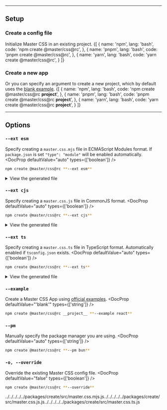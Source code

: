 
---

## Setup
### Create a config file
Initialize Master CSS in an existing project.
<CodeTabs showControls>
{[
    {
        name: 'npm', lang: 'bash',
        code: 'npm create @master/css@rc',
    },
    {
        name: 'pnpm', lang: 'bash',
        code: 'pnpm create @master/css@rc',
    },
    {
        name: 'yarn', lang: 'bash',
        code: 'yarn create @master/css@rc',
    }
]}
</CodeTabs>

### Create a new app
Or you can specify an argument to create a new project, which by default uses the [blank example](https://github.com/master-co/css/tree/rc/examples/blank).
<CodeTabs showControls>
{[
    {
        name: 'npm', lang: 'bash',
        code: 'npm create @master/css@rc __project__',
    },
    {
        name: 'pnpm', lang: 'bash',
        code: 'pnpm create @master/css@rc __project__',
    },
    {
        name: 'yarn', lang: 'bash',
        code: 'yarn create @master/css@rc __project__',
    }
]}
</CodeTabs>

---

## Options
### `--ext esm`
Specify creating a `master.css.mjs` file in ECMAScript Modules format. If `package.json` is set `"type": "module"` will be enabled automatically.
<DocProp defaultValue="auto" types={['boolean']} />
```bash name=Terminal
npm create @master/css@rc **--ext esm**
```
<details>
    <summary>View the generated file</summary>
    <div>
        <Code lang="js" name="master.css.mjs">
            {require('../../../../../../packages/create/src/master.css.mjs').default}
        </Code>
    </div>
</details>

### `--ext cjs`
Specify creating a `master.css.js` file in CommonJS format.
<DocProp defaultValue="auto" types={['boolean']} />
```bash name=Terminal
npm create @master/css@rc **--ext cjs**
```
<details>
    <summary>View the generated file</summary>
    <div>
        <Code lang="js" name="master.css.js">
            {require('../../../../../../packages/create/src/master.css.js.js').default}
        </Code>
    </div>
</details>

### `--ext ts`
Specify creating a `master.css.ts` file in TypeScript format. Automatically enabled if `tsconfig.json` exists.
<DocProp defaultValue="auto" types={['boolean']} />
```bash name=Terminal
npm create @master/css@rc **--ext ts**
```
<details>
    <summary>View the generated file</summary>
    <div>
        <Code lang="js" name="master.css.ts">
            {require('../../../../../../packages/create/src/master.css.ts.js').default}
        </Code>
    </div>
</details>

### `--example`
Create a Master CSS App using [official examples](https://github.com/master-co/css/tree/rc/examples).
<DocProp defaultValue="'blank'" types={['string']} />
```bash name=Terminal
npm create @master/css@rc __project__ **--example react**
```

### `--pm`
Manually specify the package manager you are using.
<DocProp defaultValue="auto" types={['string']} />
```bash name=Terminal
npm create @master/css@rc **--pm bun**
```

### `-o, --override`
Override the existing Master CSS config file.
<DocProp defaultValue="false" types={['boolean']} />
```bash name=Terminal
npm create @master/css@rc **--override**
```
../../../../../packages/create/src/master.css.mjs.js../../../../../packages/create/src/master.css.js.js../../../../../packages/create/src/master.css.ts.js